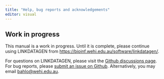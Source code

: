 ```yaml
---
title: "Help, bug reports and acknowledgements"
editor: visual
---
```


:::{.callout-warning}
## Work in progress
This manual is a work in progress. 
Until it is complete, please continue using LINKDATAGEN from
<https://bioinf.wehi.edu.au/software/linkdatagen/>.
:::

For questions on LINKDATAGEN, please visit the [Github discussions page](https://github.com/bahlolab/linkdatagen/discussions).
For bug reports, please [submit an issue on Github](https://github.com/bahlolab/linkdatagen/issues). 
Alternatively, you may email <bahlo@wehi.edu.au>.
